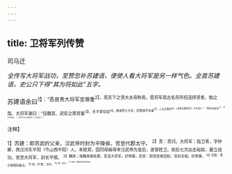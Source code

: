 ```yaml
---
---
---
```

title: 卫将军列传赞
---



司马迁

*全传写大将军战功，至赞忽补苏建语，便使人看大将军是另一样气色。全首苏建语，史公只下得“其为将如此”五字。*

苏建语余曰<sup>1】：“吾尝责大将军至尊重<sup>2】，而天下之贤大夫毋称焉，愿将军观古名将所招选择贤者，勉之哉。大将军谢曰：“自魏其、武安之厚宾客<sup>3】，天子常切齿<sup>4】。彼亲附士大夫，招贤绌不肖者<sup>5】，人主之柄也<sup>6】。人臣奉法遵职而已，何与招士！＇”骠骑亦放此意<sup>7】，其为将如此。（二将军之以功名终也，不亦宜乎？）

<sup>注释】

<sup>1】苏建：即苏武的父亲，汉武帝时封为平陵侯，官至代郡太守。
<sup>2】责：贵问。大将军：指卫青，字仲卿，西汉河东平阳（今山西平阳）人。本姓郑，因同母姊得幸汉武帝为皇后，遂冒姓卫。前后七次出击匈奴，屡立战功。官至大将军，封长平侯。
<sup>3】魏其；指魏其侯奕婴，官至大将军，好宾客。武安：即武安侯田蚡，官封丞相，好宾客。
<sup>4】切齿：表示愤恨到极点。
<sup>5】绌：同“黜”，贬斥。
<sup>6】柄：权力。
<sup>7】骠骑：指骤骑将军霍去病。